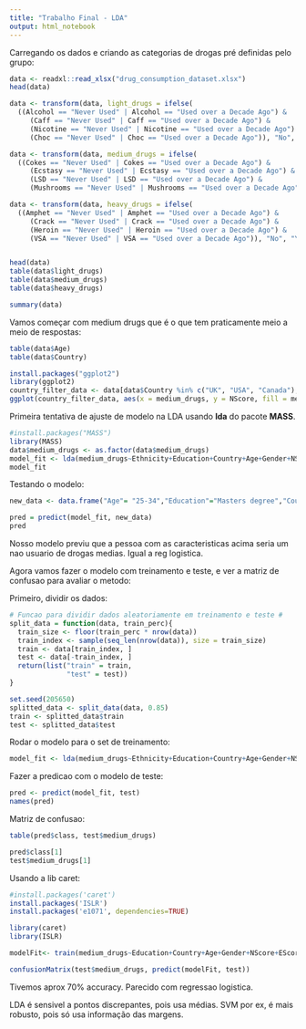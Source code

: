 ```yaml
---
title: "Trabalho Final - LDA"
output: html_notebook
---
```


Carregando os dados e criando as categorias de drogas pré definidas pelo grupo:

```r
data <- readxl::read_xlsx("drug_consumption_dataset.xlsx")
head(data)

data <- transform(data, light_drugs = ifelse(
  ((Alcohol == "Never Used" | Alcohol == "Used over a Decade Ago") &
     (Caff == "Never Used" | Caff == "Used over a Decade Ago") &
     (Nicotine == "Never Used" | Nicotine == "Used over a Decade Ago") &
     (Choc == "Never Used" | Choc == "Used over a Decade Ago")), "No", "Yes"))

data <- transform(data, medium_drugs = ifelse(
  ((Cokes == "Never Used" | Cokes == "Used over a Decade Ago") &
     (Ecstasy == "Never Used" | Ecstasy == "Used over a Decade Ago") &
     (LSD == "Never Used" | LSD == "Used over a Decade Ago") &
     (Mushrooms == "Never Used" | Mushrooms == "Used over a Decade Ago")), "No", "Yes"))

data <- transform(data, heavy_drugs = ifelse(
  ((Amphet == "Never Used" | Amphet == "Used over a Decade Ago") &
     (Crack == "Never Used" | Crack == "Used over a Decade Ago") &
     (Heroin == "Never Used" | Heroin == "Used over a Decade Ago") &
     (VSA == "Never Used" | VSA == "Used over a Decade Ago")), "No", "Yes"))


head(data)
table(data$light_drugs)
table(data$medium_drugs)
table(data$heavy_drugs)

```


```r
summary(data)
```

Vamos começar com medium drugs que é o que tem praticamente meio a meio de respostas:

```r
table(data$Age)
table(data$Country)
```


```r
install.packages("ggplot2")
library(ggplot2)
country_filter_data <- data[data$Country %in% c("UK", "USA", "Canada"),]
ggplot(country_filter_data, aes(x = medium_drugs, y = NScore, fill = medium_drugs)) +   geom_boxplot(size = .75) +   facet_grid(Country ~ Gender, margins = FALSE) +   theme(axis.text.x = element_text(angle = 45, hjust = 1, vjust = 1))
```

Primeira tentativa de ajuste de modelo na LDA usando **lda** do pacote **MASS**. 

```r
#install.packages("MASS")
library(MASS)
data$medium_drugs <- as.factor(data$medium_drugs)
model_fit <- lda(medium_drugs~Ethnicity+Education+Country+Age+Gender+NScore+EScore+OScore+AScore+CScore+Impulsive+SS+light_drugs, data = data)
model_fit

```

Testando o modelo:

```r
new_data <- data.frame("Age"= "25-34","Education"="Masters degree","Country"="Other","Gender"="Female","NScore"=30, "EScore"=55, "OScore"=50, "AScore"=60, "CScore"=60, "Impulsive"= 0.19268, "SS"= -0.84637, light_drugs="Yes", "Ethnicity"="White")

pred = predict(model_fit, new_data)
pred
```

Nosso modelo previu que a pessoa com as caracteristicas acima seria um nao usuario de drogas medias. Igual a reg logistica.

Agora vamos fazer o modelo com treinamento e teste, e ver a matriz de confusao para avaliar o metodo:

Primeiro, dividir os dados:
```r
# Funcao para dividir dados aleatoriamente em treinamento e teste #
split_data = function(data, train_perc){
  train_size <- floor(train_perc * nrow(data))
  train_index <- sample(seq_len(nrow(data)), size = train_size)
  train <- data[train_index, ]
  test <- data[-train_index, ]
  return(list("train" = train,
              "test" = test))
}

set.seed(205650)
splitted_data <- split_data(data, 0.85)
train <- splitted_data$train
test <- splitted_data$test

```

Rodar o modelo para o set de treinamento:
```r
model_fit <- lda(medium_drugs~Ethnicity+Education+Country+Age+Gender+NScore+EScore+OScore+AScore+CScore+Impulsive+SS+light_drugs, data = data)
```

Fazer a predicao com o modelo de teste: 

```r
pred <- predict(model_fit, test)
names(pred)
```

Matriz de confusao:

```r
table(pred$class, test$medium_drugs)

pred$class[1]
test$medium_drugs[1]

```


Usando a lib caret: 

```r
#install.packages('caret')
install.packages('ISLR')
install.packages('e1071', dependencies=TRUE)

library(caret)
library(ISLR)

modelFit<- train(medium_drugs~Education+Country+Age+Gender+NScore+EScore+OScore+AScore+CScore+Impulsive+SS, method='lda',preProcess=c('scale', 'center'), data=train)

confusionMatrix(test$medium_drugs, predict(modelFit, test))

```

Tivemos aprox 70% accuracy. Parecido com regressao logistica.

LDA é sensivel a pontos discrepantes, pois usa médias. SVM por ex, é mais robusto, pois só usa informação das margens. 

